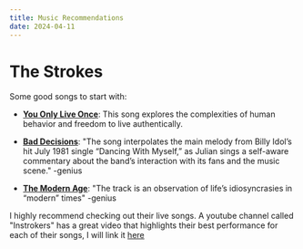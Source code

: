 ```yaml
---
title: Music Recommendations
date: 2024-04-11
---
```


# The Strokes
Some good songs to start with:

- **[You Only Live Once](https://www.youtube.com/watch?v=pT68FS3YbQ4)**: This song explores the complexities of human behavior and freedom to live authentically.

- **[Bad Decisions](https://www.youtube.com/watch?v=5fbZTnZDvPA)**: "The song
  interpolates the main melody from Billy Idol’s hit July 1981 single “Dancing
  With Myself,” as Julian sings a self-aware commentary about the band’s
  interaction with its fans and the music scene." -genius

- **[The Modern Age](https://www.youtube.com/watch?v=RzO7IGWGxu8)**: "The track is an observation of life’s idiosyncrasies in “modern” times" -genius

I highly recommend checking out their live songs. A youtube channel called "Instrokers" has a great video that highlights their best performance for each of their songs, I will link it [here](https://www.youtube.com/watch?v=XvAmBAZqHVU&t=8s)


